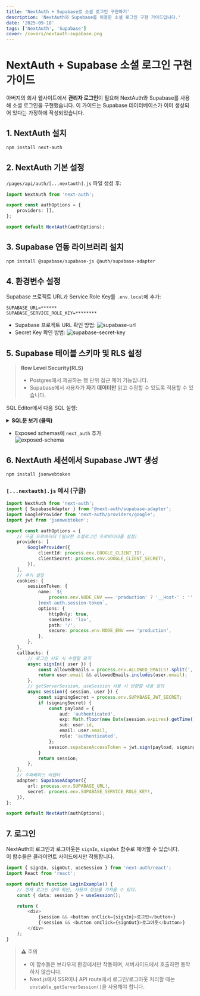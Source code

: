 ```yaml
---
title: 'NextAuth + Supabase로 소셜 로그인 구현하기'
description: 'NextAuth와 Supabase를 이용한 소셜 로그인 구현 가이드입니다.'
date: '2025-09-18'
tags: ['NextAuth', 'Supabase']
cover: /covers/nextauth-supabase.png
---
```


# NextAuth + Supabase 소셜 로그인 구현 가이드

아버지의 회사 웹사이트에서 **관리자 로그인**이 필요해 NextAuth와 Supabase를 사용해 소셜 로그인을 구현했습니다. 이 가이드는 Supabase 데이터베이스가 이미 생성되어 있다는 가정하에 작성되었습니다.

## 1. NextAuth 설치

```bash
npm install next-auth
```

## 2. NextAuth 기본 설정

`/pages/api/auth/[...nextauth].js` 파일 생성 후:

```typescript
import NextAuth from 'next-auth';

export const authOptions = {
    providers: [],
};

export default NextAuth(authOptions);
```

## 3. Supabase 연동 라이브러리 설치

```bash
npm install @supabase/supabase-js @auth/supabase-adapter
```

## 4. 환경변수 설정

Supabase 프로젝트 URL과 Service Role Key를 `.env.local`에 추가:

```
SUPABASE_URL=******
SUPABASE_SERVICE_ROLE_KEY=********
```

-   Supabase 프로젝트 URL 확인 방법:
    ![supabase-url](/images/nextauth-supabase/url.png)
-   Secret Key 확인 방법:
    ![supabase-secret-key](/images/nextauth-supabase/secret.png)

## 5. Supabase 테이블 스키마 및 RLS 설정

> **Row Level Security(RLS)**
>
> -   Postgres에서 제공하는 행 단위 접근 제어 기능입니다.
> -   Supabase에서 사용자가 **자기 데이터만** 읽고 수정할 수 있도록 적용할 수 있습니다.

SQL Editor에서 다음 SQL 실행:

<details>
  <summary>
   <strong style={{textDecoration : "underline"}}>SQL문 보기 (클릭)</strong>
  </summary>

```sql
CREATE SCHEMA next_auth;

GRANT USAGE ON SCHEMA next_auth TO service_role;
GRANT ALL ON SCHEMA next_auth TO postgres;

CREATE TABLE IF NOT EXISTS next_auth.users (
  id uuid NOT NULL DEFAULT uuid_generate_v4(),
  name text,
  email text,
  "emailVerified" timestamp with time zone,
  image text,
  CONSTRAINT users_pkey PRIMARY KEY (id),
  CONSTRAINT email_unique UNIQUE (email)
);

GRANT ALL ON TABLE next_auth.users TO postgres;
GRANT ALL ON TABLE next_auth.users TO service_role;

CREATE FUNCTION next_auth.uid() RETURNS uuid
LANGUAGE sql STABLE AS $$
  select coalesce(
    nullif(current_setting('request.jwt.claim.sub', true), ''),
    (nullif(current_setting('request.jwt.claims', true), '')::jsonb ->> 'sub')
  )::uuid
$$;

CREATE TABLE IF NOT EXISTS next_auth.sessions (
  id uuid NOT NULL DEFAULT uuid_generate_v4(),
  expires timestamp with time zone NOT NULL,
  "sessionToken" text NOT NULL,
  "userId" uuid,
  CONSTRAINT sessions_pkey PRIMARY KEY (id),
  CONSTRAINT sessionToken_unique UNIQUE ("sessionToken"),
  CONSTRAINT "sessions_userId_fkey" FOREIGN KEY ("userId")
    REFERENCES next_auth.users (id)
    ON UPDATE NO ACTION
    ON DELETE CASCADE
);

GRANT ALL ON TABLE next_auth.sessions TO postgres;
GRANT ALL ON TABLE next_auth.sessions TO service_role;

CREATE TABLE IF NOT EXISTS next_auth.accounts (
  id uuid NOT NULL DEFAULT uuid_generate_v4(),
  type text NOT NULL,
  provider text NOT NULL,
  "providerAccountId" text NOT NULL,
  refresh_token text,
  access_token text,
  expires_at bigint,
  token_type text,
  scope text,
  id_token text,
  session_state text,
  oauth_token_secret text,
  oauth_token text,
  "userId" uuid,
  CONSTRAINT accounts_pkey PRIMARY KEY (id),
  CONSTRAINT provider_unique UNIQUE (provider, "providerAccountId"),
  CONSTRAINT "accounts_userId_fkey" FOREIGN KEY ("userId")
    REFERENCES next_auth.users (id)
    ON UPDATE NO ACTION
    ON DELETE CASCADE
);

GRANT ALL ON TABLE next_auth.accounts TO postgres;
GRANT ALL ON TABLE next_auth.accounts TO service_role;

CREATE TABLE IF NOT EXISTS next_auth.verification_tokens (
  identifier text,
  token text,
  expires timestamp with time zone NOT NULL,
  CONSTRAINT verification_tokens_pkey PRIMARY KEY (token),
  CONSTRAINT token_unique UNIQUE (token),
  CONSTRAINT token_identifier_unique UNIQUE (token, identifier)
);

GRANT ALL ON TABLE next_auth.verification_tokens TO postgres;
GRANT ALL ON TABLE next_auth.verification_tokens TO service_role;
```

</details>

-   Exposed schemas에 `next_auth` 추가  
    ![exposed-schema](/images/nextauth-supabase/exposed.png)

## 6. NextAuth 세션에서 Supabase JWT 생성

```bash
npm install jsonwebtoken
```

### `[...nextauth].js` 예시 (구글)

```typescript
import NextAuth from 'next-auth';
import { SupabaseAdapter } from '@next-auth/supabase-adapter';
import GoogleProvider from 'next-auth/providers/google';
import jwt from 'jsonwebtoken';

export const authOptions = {
    // 구글 프로바이더 (필요한 소셜로그인 프로바이더를 설정)
    providers: [
        GoogleProvider({
            clientId: process.env.GOOGLE_CLIENT_ID!,
            clientSecret: process.env.GOOGLE_CLIENT_SECRET!,
        }),
    ],
    // 쿠키 설정
    cookies: {
        sessionToken: {
            name: `${
                process.env.NODE_ENV === 'production' ? '__Host-' : ''
            }next-auth.session-token`,
            options: {
                httpOnly: true,
                sameSite: 'lax',
                path: '/',
                secure: process.env.NODE_ENV === 'production',
            },
        },
    },
    callbacks: {
        // 로그인 시도 시 수행할 로직
        async signIn({ user }) {
            const allowedEmails = process.env.ALLOWED_EMAILS!.split(',');
            return user.email && allowedEmails.includes(user.email);
        },
        // getServerSession, useSession 사용 시 반환할 내용 정의
        async session({ session, user }) {
            const signingSecret = process.env.SUPABASE_JWT_SECRET;
            if (signingSecret) {
                const payload = {
                    aud: 'authenticated',
                    exp: Math.floor(new Date(session.expires).getTime() / 1000),
                    sub: user.id,
                    email: user.email,
                    role: 'authenticated',
                };
                session.supabaseAccessToken = jwt.sign(payload, signingSecret);
            }
            return session;
        },
    },
    // 수파베이스 어뎁터
    adapter: SupabaseAdapter({
        url: process.env.SUPABASE_URL!,
        secret: process.env.SUPABASE_SERVICE_ROLE_KEY!,
    }),
};

export default NextAuth(authOptions);
```

## 7. 로그인

NextAuth의 로그인과 로그아웃은 `signIn`, `signOut` 함수로 제어할 수 있습니다.  
이 함수들은 클라이언트 사이드에서만 작동합니다.

```typescript
import { signIn, signOut, useSession } from 'next-auth/react';
import React from 'react';

export default function LoginExample() {
    // 현재 로그인 상태 확인, 사용자 정보를 가져올 수 있다.
    const { data: session } = useSession();

    return (
        <div>
            {session && <button onClick={signIn}>로그인</button>}
            {!session && <button onClick={signOut}>로그아웃</button>}
        </div>
    );
}
```

> ⚠️ 주의
>
> -   이 함수들은 브라우저 환경에서만 작동하며, 서버사이드에서 호출하면 동작하지 않습니다.
> -   Next.js에서 SSR이나 API route에서 로그인/로그아웃 처리할 때는 `unstable_getServerSession()`을 사용해야 합니다.
